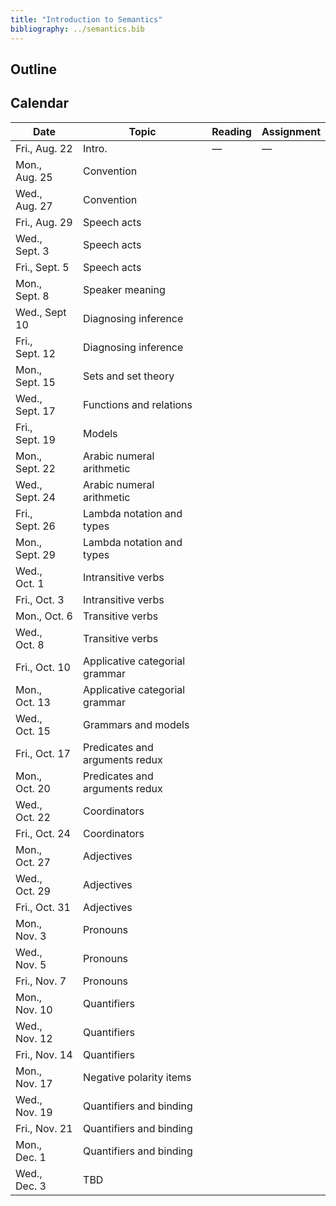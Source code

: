 ```yaml
---
title: "Introduction to Semantics"
bibliography: ../semantics.bib
---
```


## Outline

## Calendar

| Date           | Topic                          | Reading | Assignment |
|----------------|--------------------------------|---------|------------|
| Fri., Aug. 22  | Intro.                         | ---     | ---        |
| Mon., Aug. 25  | Convention                     |         |            |
| Wed., Aug. 27  | Convention                     |         |            |
| Fri., Aug. 29  | Speech acts                    |         |            |
| Wed., Sept. 3  | Speech acts                    |         |            |
| Fri., Sept. 5  | Speech acts                    |         |            |
| Mon., Sept. 8  | Speaker meaning                |         |            |
| Wed., Sept 10  | Diagnosing inference           |         |            |
| Fri., Sept. 12 | Diagnosing inference           |         |            |
| Mon., Sept. 15 | Sets and set theory            |         |            |
| Wed., Sept. 17 | Functions and relations        |         |            |
| Fri., Sept. 19 | Models                         |         |            |
| Mon., Sept. 22 | Arabic numeral arithmetic      |         |            |
| Wed., Sept. 24 | Arabic numeral arithmetic      |         |            |
| Fri., Sept. 26 | Lambda notation and types      |         |            |
| Mon., Sept. 29 | Lambda notation and types      |         |            |
| Wed., Oct. 1   | Intransitive verbs             |         |            |
| Fri., Oct. 3   | Intransitive verbs             |         |            |
| Mon., Oct. 6   | Transitive verbs               |         |            |
| Wed., Oct. 8   | Transitive verbs               |         |            |
| Fri., Oct. 10  | Applicative categorial grammar |         |            |
| Mon., Oct. 13  | Applicative categorial grammar |         |            |
| Wed., Oct. 15  | Grammars and models            |         |            |
| Fri., Oct. 17  | Predicates and arguments redux |         |            |
| Mon., Oct. 20  | Predicates and arguments redux |         |            |
| Wed., Oct. 22  | Coordinators                   |         |            |
| Fri., Oct. 24  | Coordinators                   |         |            |
| Mon., Oct. 27  | Adjectives                     |         |            |
| Wed., Oct. 29  | Adjectives                     |         |            |
| Fri., Oct. 31  | Adjectives                     |         |            |
| Mon., Nov. 3   | Pronouns                       |         |            |
| Wed., Nov. 5   | Pronouns                       |         |            |
| Fri., Nov. 7   | Pronouns                       |         |            |
| Mon., Nov. 10  | Quantifiers                    |         |            |
| Wed., Nov. 12  | Quantifiers                    |         |            |
| Fri., Nov. 14  | Quantifiers                    |         |            |
| Mon., Nov. 17  | Negative polarity items        |         |            |
| Wed., Nov. 19  | Quantifiers and binding        |         |            |
| Fri., Nov. 21  | Quantifiers and binding        |         |            |
| Mon., Dec. 1   | Quantifiers and binding        |         |            |
| Wed., Dec. 3   | TBD                            |         |            |
